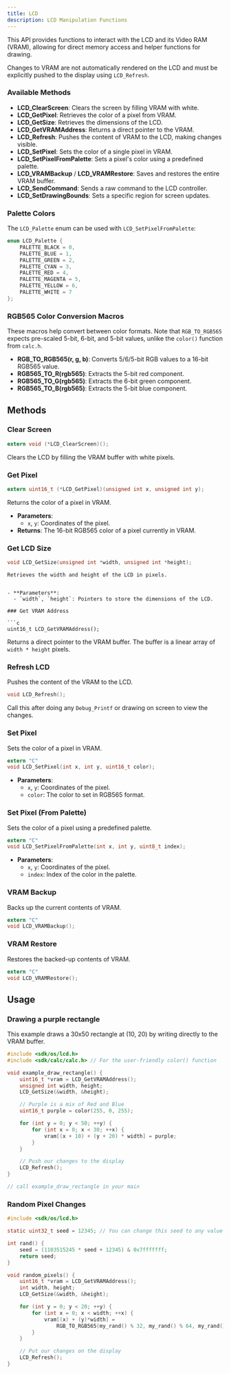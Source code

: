 ```yaml
---
title: LCD
description: LCD Manipulation Functions
---
```


This API provides functions to interact with the LCD and its Video RAM (VRAM), allowing for direct memory access and helper functions for drawing.

Changes to VRAM are not automatically rendered on the LCD and must be explicitly pushed to the display using `LCD_Refresh`.

### Available Methods
- **LCD_ClearScreen**: Clears the screen by filling VRAM with white.
- **LCD_GetPixel**: Retrieves the color of a pixel from VRAM.
- **LCD_GetSize**: Retrieves the dimensions of the LCD.
- **LCD_GetVRAMAddress**: Returns a direct pointer to the VRAM.
- **LCD_Refresh**: Pushes the content of VRAM to the LCD, making changes visible.
- **LCD_SetPixel**: Sets the color of a single pixel in VRAM.
- **LCD_SetPixelFromPalette**: Sets a pixel's color using a predefined palette.
- **LCD_VRAMBackup** / **LCD_VRAMRestore**: Saves and restores the entire VRAM buffer.
- **LCD_SendCommand**: Sends a raw command to the LCD controller.
- **LCD_SetDrawingBounds**: Sets a specific region for screen updates.

### Palette Colors

The `LCD_Palette` enum can be used with `LCD_SetPixelFromPalette`:

```c
enum LCD_Palette {
	PALETTE_BLACK = 0,
	PALETTE_BLUE = 1,
	PALETTE_GREEN = 2,
	PALETTE_CYAN = 3,
	PALETTE_RED = 4,
	PALETTE_MAGENTA = 5,
	PALETTE_YELLOW = 6,
	PALETTE_WHITE = 7
};
```

### RGB565 Color Conversion Macros

These macros help convert between color formats. Note that `RGB_TO_RGB565` expects pre-scaled 5-bit, 6-bit, and 5-bit values, unlike the `color()` function from `calc.h`.

- **RGB_TO_RGB565(r, g, b)**: Converts 5/6/5-bit RGB values to a 16-bit RGB565 value.
- **RGB565_TO_R(rgb565)**: Extracts the 5-bit red component.
- **RGB565_TO_G(rgb565)**: Extracts the 6-bit green component.
- **RGB565_TO_B(rgb565)**: Extracts the 5-bit blue component.

## Methods

### Clear Screen

```c
extern void (*LCD_ClearScreen)();
```
Clears the LCD by filling the VRAM buffer with white pixels.

### Get Pixel
```c
extern uint16_t (*LCD_GetPixel)(unsigned int x, unsigned int y);
```

Returns the color of a pixel in VRAM.

- **Parameters**:
  - `x`, `y`: Coordinates of the pixel.
- **Returns**: The 16-bit RGB565 color of a pixel currently in VRAM.

### Get LCD Size

```c
void LCD_GetSize(unsigned int *width, unsigned int *height);
```
```
Retrieves the width and height of the LCD in pixels.


- **Parameters**:
  - `width`, `height`: Pointers to store the dimensions of the LCD.

### Get VRAM Address

```c
uint16_t LCD_GetVRAMAddress();
```
Returns a direct pointer to the VRAM buffer. The buffer is a linear array of `width * height` pixels.

### Refresh LCD

Pushes the content of the VRAM to the LCD.

```c
void LCD_Refresh();
```

Call this after doing any `Debug_Printf` or drawing on screen to view the changes.


### Set Pixel

Sets the color of a pixel in VRAM.

```c
extern "C"
void LCD_SetPixel(int x, int y, uint16_t color);
```


- **Parameters**:
  - `x`, `y`: Coordinates of the pixel.
  - `color`: The color to set in RGB565 format.

### Set Pixel (From Palette)

Sets the color of a pixel using a predefined palette.

```c
extern "C"
void LCD_SetPixelFromPalette(int x, int y, uint8_t index);
```

- **Parameters**:
  - `x`, `y`: Coordinates of the pixel.
  - `index`: Index of the color in the palette.

### VRAM Backup

Backs up the current contents of VRAM.

```c
extern "C"
void LCD_VRAMBackup();
```


### VRAM Restore

Restores the backed-up contents of VRAM.

```c
extern "C"
void LCD_VRAMRestore();
```


## Usage

### Drawing a purple rectangle

This example draws a 30x50 rectangle at (10, 20) by writing directly to the VRAM buffer.

```c
#include <sdk/os/lcd.h>
#include <sdk/calc/calc.h> // For the user-friendly color() function

void example_draw_rectangle() {
    uint16_t *vram = LCD_GetVRAMAddress();
    unsigned int width, height;
    LCD_GetSize(&width, &height);

    // Purple is a mix of Red and Blue
    uint16_t purple = color(255, 0, 255);

    for (int y = 0; y < 50; ++y) {
        for (int x = 0; x < 30; ++x) {
            vram[(x + 10) + (y + 20) * width] = purple;
        }
    }

    // Push our changes to the display
    LCD_Refresh();
}

// call example_draw_rectangle in your main
```

### Random Pixel Changes

```c
#include <sdk/os/lcd.h>

static uint32_t seed = 12345; // You can change this seed to any value

int rand() {
    seed = (1103515245 * seed + 12345) & 0x7fffffff;
    return seed;
}

void random_pixels() {
    uint16_t *vram = LCD_GetVRAMAddress();
    int width, height;
    LCD_GetSize(&width, &height);

    for (int y = 0; y < 20; ++y) {
        for (int x = 0; x < width; ++x) {
            vram[(x) + (y)*width] =
                RGB_TO_RGB565(my_rand() % 32, my_rand() % 64, my_rand() % 32);
        }
    }

    // Put our changes on the display
    LCD_Refresh();
}
```